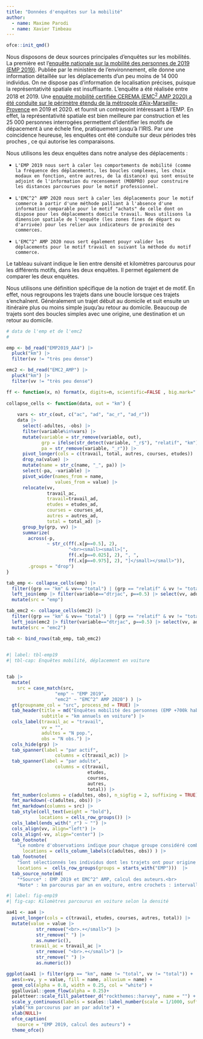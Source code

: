 ```yaml
---
title: "Données d'enquêtes sur la mobilité"
author:
  - name: Maxime Parodi
  - name: Xavier Timbeau 
---
```


```r
ofce::init_qmd()
```

Nous disposons de deux sources principales d'enquêtes sur les mobilités. La première est l'[enquête nationale sur la mobilité des personnes de 2019 (EMP 2019)](https://www.statistiques.developpement-durable.gouv.fr/resultats-detailles-de-lenquete-mobilite-des-personnes-de-2019). Publiée par le ministère de l'environnement, elle donne une information détaillée sur les déplacements d'un peu moins de 14 000 individus. On ne dispose pas d'information de localisation précises, puisque la représentativité spatiale est insuffisante. L'enquête a été réalisée entre 2018 et 2019. Une [enquête mobilité certifiée CEREMA (EMC^2^ AMP 2020) a été conduite sur le périmètre étendu de la métropole d'Aix-Marseille-Provence](https://www.agam.org/publication-des-chiffres-cles-de-lenquete-mobilite-emc%C2%B2/) en 2019 et 2020.  et fournit un contrepoint intéressant à l'EMP. En effet, la représentativité spatiale est bien meilleure par construction et les 25 000 personnes interrogées permettent d'identifier les motifs de dépacement à une échele fine, pratiquement jusqu'à l'IRIS. Par une coincidence heureuse, les enquêtes ont été conduite sur deux périodes très proches , ce qui autorise les comparaisons.

Nous utilisons les deux enquêtes dans notre analyse des déplacements : 

-     L'EMP 2019 nous sert à caler les comportements de mobilité (comme la fréquence des déplacements, les boucles complexes, les choix modaux en fonction, entre autres, de la distance) qui sont ensuite adjoint de l'information du recensement (MOBPRO) pour construire les distances parcourues pour le motif professionnel.

-     L'EMC^2^ AMP 2020 nous sert à caler les déplacements pour le motif commerce à partir d'une méthode palliant à l'absence d'une information comparable pour le motif "achats" de celle dont on dispose pour les déplacements domicile travail. Nous utilisons la dimension spatiale de l'enquête (les zones fines de départ ou d'arrivée) pour les relier aux indicateurs de proximité des commerces.

-     L'EMC^2^ AMP 2020 nous sert également pouyr valider les déplacements pour le motif travail en suivant la méthode du motif commerce.

Le tableau suivant indique le lien entre densité et kilomètres parcourus pour les différents motifs, dans les deux enquêtes. Il permet également de comparer les deux enquêtes. 

Nous utilisons une définition spécifique de la notion de trajet et de motif. En effet, nous regroupons les trajets dans une boucle lorsque ces trajets s'enchaînent. Généralement un trajet débuit au domicile et suit ensuite un itinéraire plus ou moins simple jsuqu'au retour au domicile. Beaucoup de trajets sont des boucles simples avec une origine, une destination et un retour au domicile.


```r
# data de l'emp et de l'emc2
# 

emp <- bd_read("EMP2019_AA4") |>
  pluck("km") |> 
  filter(vv != "très peu dense") 

emc2 <- bd_read("EMC2_AMP") |>
  pluck("km") |> 
  filter(vv != "très peu dense")

ff <- function(x, n) format(x, digits=n, scientific=FALSE , big.mark=" ") 
  
collapse_cells <- function(data, out = "km") {
  
    vars <- str_c(out, c("ac", "ad", "ac_r", "ad_r"))
    data |> 
      select(-adultes, -obs) |> 
      filter(variable%in%vars) |>
      mutate(variable = str_remove(variable, out),
             grp = ifelse(str_detect(variable, "_r$"), "relatif", "km"),
             pa = str_remove(variable, "_r")) |> 
      pivot_longer(cols = c(travail, total, autres, courses, etudes)) |>
      drop_na(value) |> 
      mutate(name = str_c(name, "_", pa)) |> 
      select(-pa, -variable) |> 
      pivot_wider(names_from = name, 
                  values_from = value) |> 
      relocate(vv, 
               travail_ac, 
               travail=travail_ad,  
               etudes = etudes_ad,  
               courses = courses_ad, 
               autres = autres_ad,  
               total = total_ad) |> 
      group_by(grp, vv) |> 
      summarize(
        across(-p, 
               ~ str_c(ff(.x[p==0.5], 2),
                       "<br><small><small>[",
                       ff(.x[p==0.025], 2), ", ", 
                       ff(.x[p==0.975], 2), "]</small></small>")),
        .groups = "drop")
}

tab_emp <- collapse_cells(emp) |> 
  filter((grp == "km" & vv== "total") | (grp == "relatif" & vv != "total")) |> 
  left_join(emp |> filter(variable=="dtrjac", p==0.5) |> select(vv, adultes, obs), by="vv") |> 
  mutate(src = "emp")

tab_emc2 <- collapse_cells(emc2) |> 
  filter((grp == "km" & vv== "total") | (grp == "relatif" & vv != "total" )) |> 
  left_join(emc2 |> filter(variable=="dtrjac", p==0.5) |> select(vv, adultes, obs), by="vv") |> 
  mutate(src = "emc2")

tab <- bind_rows(tab_emp, tab_emc2)
    
```

```r
#| label: tbl-emp19
#| tbl-cap: Enquêtes mobilité, déplacement en voiture


tab |> 
  mutate(
    src = case_match(src,
                  "emp" ~ "EMP 2019",
                  "emc2" ~ "EMC^2^ AMP 2020") ) |> 
  gt(groupname_col = "src", process_md = TRUE) |> 
  tab_header(title = md("Enquêtes mobilité des personnes (EMP +700k habitants) et certifiée CEREMA (EMC^2^ AMP)" ),
             subtitle = "km annuels en voiture") |> 
  cols_label(travail_ac = "travail",
             vv = "",
             adultes = "N pop.",
             obs = "N obs.") |>
  cols_hide(grp) |> 
  tab_spanner(label = "par actif",
                  columns = c(travail_ac)) |>
  tab_spanner(label = "par adulte",
                  columns = c(travail,
                              etudes,
                              courses, 
                              autres, 
                              total)) |> 
  fmt_number(columns = c(adultes, obs), n_sigfig = 2, suffixing = TRUE) |> 
  fmt_markdown(-c(adultes, obs)) |> 
  fmt_markdown(columns = src) |> 
  tab_style(cell_text(weight = "bold"),
            locations = cells_row_groups()) |> 
  cols_label(ends_with("_r") ~ "") |> 
  cols_align(vv, align="left") |> 
  cols_align(-vv, align="center") |>
  tab_footnote(
    "Le nombre d'observations indique pour chaque groupe considéré combien de lignes sont utilisées dans l'un ou l'autre des enquêtes. La population indique pour chaque groupe la somme des pondérations des lignes, soit la population d'adultes représentée. Un nombre élevé d'observation accroît la significativité du chiffre.", 
      locations = cells_column_labels(c(adultes, obs)) ) |> 
  tab_footnote(
    "Sont sélectionnés les individus dont les trajets ont pour origine une Tranched'Aire d'Attraction 2017 de plus de 700k habitants, hors Paris (TAA2017==4)", 
    locations =  cells_row_groups(groups = starts_with("EMP")))  |> 
  tab_source_note(md(
    "*Source* : EMP 2019 et EMC^2^ AMP, calcul des auteurs.<br>
    *Note* : km parcourus par an en voiture, entre crochets : intervalle de confiance à 95%" |> glue::glue()))

```

```r
#| label: fig-emp19
#| fig-cap: Kilomètres parcourus en voiture selon la densité

aa41 <- aa4 |> 
  pivot_longer(cols = c(travail, etudes, courses, autres, total)) |> 
  mutate(value = value |> 
           str_remove("<br>.+</small>") |>
           str_remove(" ") |>
           as.numeric(),
         travail_ac = travail_ac |> 
           str_remove( "<br>.+</small>") |> 
           str_remove(" ") |> 
           as.numeric()) 

ggplot(aa41 |> filter(grp == "km", name != "total", vv != "total")) +
  aes(x=vv, y = value, fill = name, alluvium = name) +
  geom_col(alpha = 0.8, width = 0.25, col = "white") +
  ggalluvial::geom_flow(alpha = 0.25)+
  paletteer::scale_fill_paletteer_d("rockthemes::harvey", name = "") +
  scale_y_continuous(labels = scales::label_number(scale = 1/1000, suffix = "k")) + 
  ylab("km parcourus par an par adulte") +
  xlab(NULL)+
  ofce_caption(
    source = "EMP 2019, calcul des auteurs") +
  theme_ofce()
```
